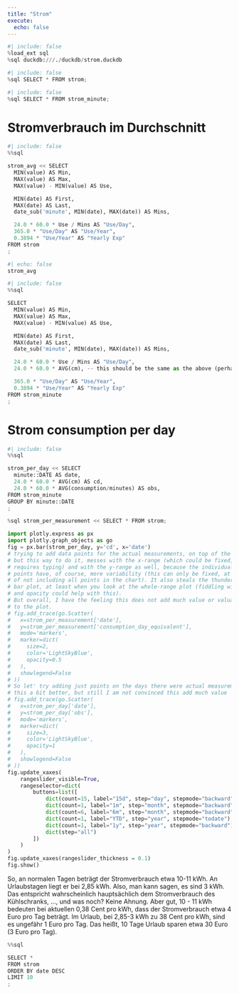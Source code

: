 ```yaml
---
title: "Strom"
execute:
  echo: false
---
```


```python
#| include: false
%load_ext sql
%sql duckdb:///./duckdb/strom.duckdb
```

```python
#| include: false
%sql SELECT * FROM strom;
```
```python
#| include: false
%sql SELECT * FROM strom_minute;
```

# Stromverbrauch im Durchschnitt

```python
#| include: false
%%sql

strom_avg << SELECT 
  MIN(value) AS Min,
  MAX(value) AS Max,
  MAX(value) - MIN(value) AS Use,

  MIN(date) AS First,
  MAX(date) AS Last,
  date_sub('minute', MIN(date), MAX(date)) AS Mins, 

  24.0 * 60.0 * Use / Mins AS "Use/Day",
  365.0 * "Use/Day" AS "Use/Year",
  0.3894 * "Use/Year" AS "Yearly Exp"
FROM strom
;
```

```python
#| echo: false
strom_avg
```

```python
#| include: false
%%sql

SELECT 
  MIN(value) AS Min,
  MAX(value) AS Max,
  MAX(value) - MIN(value) AS Use,

  MIN(date) AS First,
  MAX(date) AS Last,
  date_sub('minute', MIN(date), MAX(date)) AS Mins, 

  24.0 * 60.0 * Use / Mins AS "Use/Day",
  24.0 * 60.0 * AVG(cm), -- this should be the same as the above (perhaps rounding errors are ok)

  365.0 * "Use/Day" AS "Use/Year",
  0.3894 * "Use/Year" AS "Yearly Exp"
FROM strom_minute
;
```

# Strom consumption per day

```python
#| include: false
%%sql

strom_per_day << SELECT 
  minute::DATE AS date,
  24.0 * 60.0 * AVG(cm) AS cd,
  24.0 * 60.0 * AVG(consumption/minutes) AS obs,
FROM strom_minute
GROUP BY minute::DATE
;
```


```python
%sql strom_per_measurement << SELECT * FROM strom;
```


```python
import plotly.express as px
import plotly.graph_objects as go
fig = px.bar(strom_per_day, y='cd', x='date')
# trying to add data points for the actual measurements, on top of the daily average
# but this way to do it, messes with the x-range (which could be fixed, but 
# requires typing) and with the y-range as well, because the individual data 
# points have, of course, more variability (this can only be fixed, at the cost 
# of not including all points in the chart). It also steals the thunder of the 
# bar plot, at least when you look at the whole-range plot (fiddling with size
# and opacity could help with this).
# But overall, I have the feeling this does not add much value or valuable info
# to the plot.
# fig.add_trace(go.Scatter(
#   x=strom_per_measurement['date'], 
#   y=strom_per_measurement['consumption_day_equivalent'], 
#   mode='markers', 
#   marker=dict(
#     size=2,
#     color='LightSkyBlue',
#     opacity=0.5
#   ),
#   showlegend=False
# ))
# So let' try adding just points on the days there were actual measurements
# this a bit better, but still I am not convinced this add much value
# fig.add_trace(go.Scatter(
#   x=strom_per_day['date'], 
#   y=strom_per_day['obs'], 
#   mode='markers', 
#   marker=dict(
#     size=3,
#     color='LightSkyBlue',
#     opacity=1
#   ),
#   showlegend=False
# ))
fig.update_xaxes(
    rangeslider_visible=True,
    rangeselector=dict(
        buttons=list([
            dict(count=15, label="15d", step="day", stepmode="backward"),
            dict(count=1, label="1m", step="month", stepmode="backward"),
            dict(count=6, label="6m", step="month", stepmode="backward"),
            dict(count=1, label="YTD", step="year", stepmode="todate"),
            dict(count=1, label="1y", step="year", stepmode="backward"),
            dict(step="all")
        ])
    )
)
fig.update_xaxes(rangeslider_thickness = 0.1)
fig.show()
```

So, an normalen Tagen beträgt der Stromverbrauch etwa 10-11 kWh. An Urlaubstagen liegt er bei 2,85 kWh. Also, man kann sagen, es sind 3 kWh. Das entspricht wahrscheinlich hauptsächlich dem Stromverbrauch des Kühlschranks, ..., und was noch? Keine Ahnung. Aber gut, 10 - 11 kWh bedeuten bei aktuellen 0,38 Cent pro kWh, dass der Stromverbrauch etwa 4 Euro pro Tag beträgt. Im Urlaub, bei 2,85-3 kWh zu 38 Cent pro kWh, sind es ungefähr 1 Euro pro Tag. Das heißt, 10 Tage Urlaub sparen etwa 30 Euro (3 Euro pro Tag).


```python
%%sql

SELECT *
FROM strom
ORDER BY date DESC
LIMIT 10
;
```

